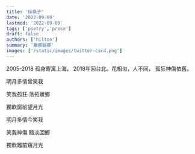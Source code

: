 ```yaml
---
title: '採桑子'
date: '2022-09-09'
lastmod: '2022-09-09'
tags: ['poetry','prose']
draft: false
authors: ['hilton']
summary: '離鄉歸鄉'
images: ['/static/images/twitter-card.png']
---
```



2005-2018 孤身寄寓上海， 2018年回台北。花相似，人不同， 孤狂神傷依舊。
<WVert>

明月多情曾笑我 

笑我孤狂 落拓離鄉 

獨飲窗前望月光

明月多情今笑我 

笑我神傷 黯淡回鄉 

獨飲竈前窺月光

</WVert>



